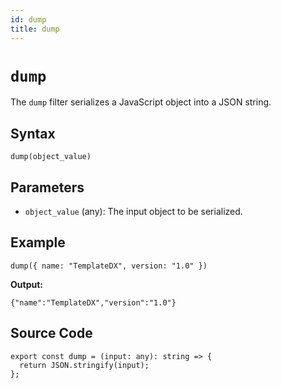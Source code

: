 ```yaml
---
id: dump
title: dump
---
```


# `dump`

The `dump` filter serializes a JavaScript object into a JSON string.

## Syntax

```template
dump(object_value)
```

## Parameters

- `object_value` (any): The input object to be serialized.

## Example

```template
dump({ name: "TemplateDX", version: "1.0" })
```

**Output:**

```
{"name":"TemplateDX","version":"1.0"}
```

## Source Code

```tsx
export const dump = (input: any): string => {
  return JSON.stringify(input);
};
```
